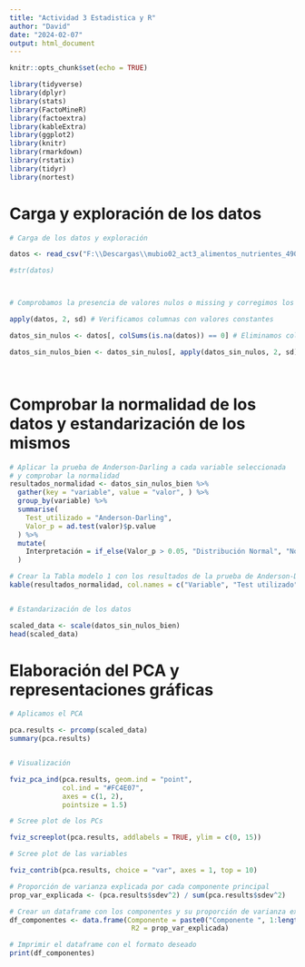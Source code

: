 ---
title: "Actividad 3 Estadistica y R"
author: "David"
date: "2024-02-07"
output: html_document
---

```{r setup, include=TRUE}
knitr::opts_chunk$set(echo = TRUE)
```

```{r load-packages, include=FALSE}

library(tidyverse)
library(dplyr)
library(stats)
library(FactoMineR)
library(factoextra)
library(kableExtra)
library(ggplot2)
library(knitr)
library(rmarkdown)
library(rstatix)
library(tidyr)
library(nortest)

```

# Carga y exploración de los datos

```{r }

# Carga de los datos y exploración

datos <- read_csv("F:\\Descargas\\mubio02_act3_alimentos_nutrientes_4900.csv")

#str(datos)



# Comprobamos la presencia de valores nulos o missing y corregimos los datos

apply(datos, 2, sd) # Verificamos columnas con valores constantes

datos_sin_nulos <- datos[, colSums(is.na(datos)) == 0] # Eliminamos columnas con valores nulos

datos_sin_nulos_bien <- datos_sin_nulos[, apply(datos_sin_nulos, 2, sd) != 0] # Eliminamos columnas con desviación estandar cero




```

# Comprobar la normalidad de los datos y estandarización de los mismos

```{r }

# Aplicar la prueba de Anderson-Darling a cada variable seleccionada
# y comprobar la normalidad
resultados_normalidad <- datos_sin_nulos_bien %>%
  gather(key = "variable", value = "valor", ) %>%
  group_by(variable) %>%
  summarise(
    Test_utilizado = "Anderson-Darling",
    Valor_p = ad.test(valor)$p.value
  ) %>%
  mutate(
    Interpretación = if_else(Valor_p > 0.05, "Distribución Normal", "No Normal")
  )

# Crear la Tabla modelo 1 con los resultados de la prueba de Anderson-Darling
kable(resultados_normalidad, col.names = c("Variable", "Test utilizado", "Valor p", "Interpretación"), caption = "Tabla 1. Prueba de normalidad de Anderson-Darling para los alimentos y nutrientes")


# Estandarización de los datos

scaled_data <- scale(datos_sin_nulos_bien)
head(scaled_data)


```

# Elaboración del PCA y representaciones gráficas

```{r }

# Aplicamos el PCA

pca.results <- prcomp(scaled_data)
summary(pca.results)


# Visualización

fviz_pca_ind(pca.results, geom.ind = "point", 
             col.ind = "#FC4E07", 
             axes = c(1, 2), 
             pointsize = 1.5) 

# Scree plot de los PCs

fviz_screeplot(pca.results, addlabels = TRUE, ylim = c(0, 15))

# Scree plot de las variables

fviz_contrib(pca.results, choice = "var", axes = 1, top = 10)


```
```{r}

# Proporción de varianza explicada por cada componente principal
prop_var_explicada <- (pca.results$sdev^2) / sum(pca.results$sdev^2)

# Crear un dataframe con los componentes y su proporción de varianza explicada
df_componentes <- data.frame(Componente = paste0("Componente ", 1:length(prop_var_explicada)),
                              R2 = prop_var_explicada)

# Imprimir el dataframe con el formato deseado
print(df_componentes)

```
